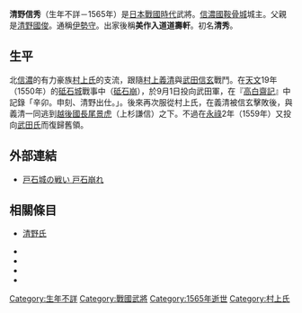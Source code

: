 {{japanese|japanese=清野 信秀|kana=きよの のぶひで|romaji=Kiyono Nobuhide}}
'''清野信秀'''（生年不詳－1565年）是[[日本戰國時代|日本戰國時代]]武將。[[信濃國|信濃國]][[鞍骨城|鞍骨城]]城主。父親是[[清野國俊|清野國俊]]。通稱[[伊勢守|伊勢守]]。出家後稱'''美作入道道壽軒'''。初名'''清秀'''。

== 生平 ==
北[[信濃|信濃]]的有力豪族[[村上氏|村上氏]]的支流，跟隨[[村上義清|村上義清]]與[[武田信玄|武田信玄]]戰鬥。在[[天文_(後奈良天皇)|天文]]19年（1550年）的[[砥石城|砥石城]]戰事中（[[砥石崩|砥石崩]]），於9月1日投向武田軍，在『[[高白齋記|高白齋記]]』中記錄「辛卯。申刻、清野出仕。」。後來再次服從村上氏，在義清被信玄擊敗後，與義清一同逃到[[越後國|越後國]][[長尾景虎|長尾景虎]]（上杉謙信）之下。不過在[[永祿|永祿]]2年（1559年）又投向[[武田氏|武田氏]]而復歸舊領。

== 外部連結 ==
*[http://4619.web.fc2.com/place.battle.html 戸石城の戦い 戸石崩れ] {{Wayback|url=http://4619.web.fc2.com/place.battle.html |date=20201001080310 }}

== 相關條目 ==
*[[清野氏|清野氏]]

*[[Category:生年不詳|Category:生年不詳]]
*[[Category:戰國武將|Category:戰國武將]]
*[[Category:1565年逝世|Category:1565年逝世]]
*
[[Category:村上氏|Category:村上氏]]